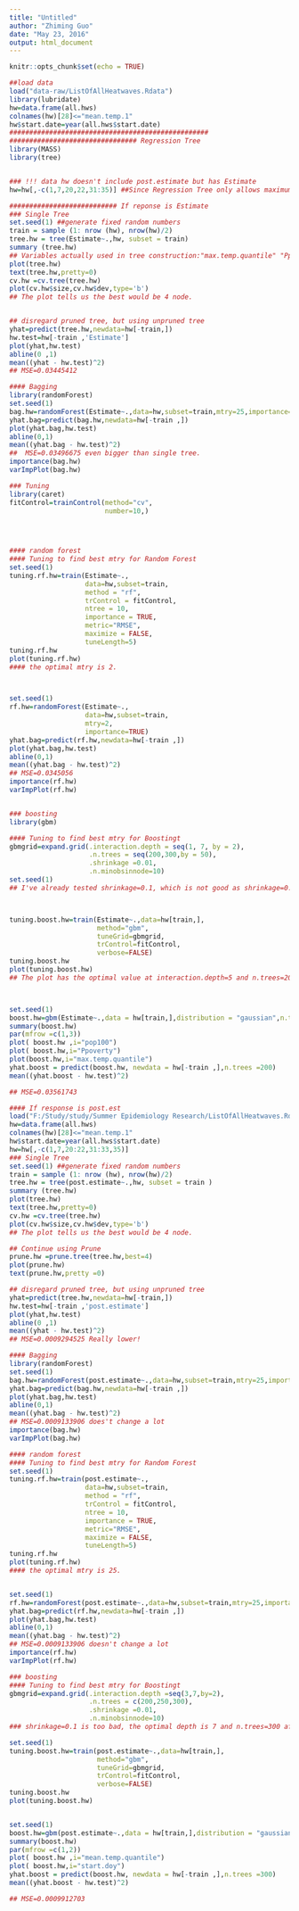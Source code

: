 ```yaml
---
title: "Untitled"
author: "Zhiming Guo"
date: "May 23, 2016"
output: html_document
---
```


```r
knitr::opts_chunk$set(echo = TRUE)
```

```r
##load data
load("data-raw/ListOfAllHeatwaves.Rdata")
library(lubridate)
hw=data.frame(all.hws)
colnames(hw)[28]<="mean.temp.1"
hw$start.date=year(all.hws$start.date)
##################################################
################################ Regression Tree
library(MASS)
library(tree)


### !!! data hw doesn't include post.estimate but has Estimate
hw=hw[,-c(1,7,20,22,31:35)] ##Since Regression Tree only allows maximum 32 factors, also, there are some useless columns 

########################### If reponse is Estimate
### Single Tree
set.seed(1) ##generate fixed random numbers
train = sample (1: nrow (hw), nrow(hw)/2)
tree.hw = tree(Estimate~.,hw, subset = train)
summary (tree.hw)
## Variables actually used in tree construction:"max.temp.quantile" "Ppoverty"  "start.date"     
plot(tree.hw)
text(tree.hw,pretty=0)
cv.hw =cv.tree(tree.hw)
plot(cv.hw$size,cv.hw$dev,type='b')
## The plot tells us the best would be 4 node.


## disregard pruned tree, but using unpruned tree
yhat=predict(tree.hw,newdata=hw[-train,])
hw.test=hw[-train ,'Estimate']
plot(yhat,hw.test)
abline(0 ,1)
mean((yhat - hw.test)^2)
## MSE=0.03445412
```

```r
#### Bagging
library(randomForest)
set.seed(1)
bag.hw=randomForest(Estimate~.,data=hw,subset=train,mtry=25,importance=TRUE)
yhat.bag=predict(bag.hw,newdata=hw[-train ,])
plot(yhat.bag,hw.test)
abline(0,1)
mean((yhat.bag - hw.test)^2)
##  MSE=0.03496675 even bigger than single tree.
importance(bag.hw)
varImpPlot(bag.hw)
```

```r
### Tuning
library(caret)
fitControl=trainControl(method="cv",
                        number=10,)


            

```

```r
#### random forest
#### Tuning to find best mtry for Random Forest
set.seed(1)
tuning.rf.hw=train(Estimate~.,
                   data=hw,subset=train,
                   method = "rf",
                   trControl = fitControl,
                   ntree = 10,
                   importance = TRUE,
                   metric="RMSE",
                   maximize = FALSE,
                   tuneLength=5)
tuning.rf.hw
plot(tuning.rf.hw)
#### the optimal mtry is 2.



set.seed(1)
rf.hw=randomForest(Estimate~.,
                   data=hw,subset=train,
                   mtry=2,
                   importance=TRUE)
yhat.bag=predict(rf.hw,newdata=hw[-train ,])
plot(yhat.bag,hw.test)
abline(0,1)
mean((yhat.bag - hw.test)^2)
## MSE=0.0345056
importance(rf.hw)
varImpPlot(rf.hw)



```


```r
### boosting
library(gbm)

#### Tuning to find best mtry for Boostingt
gbmgrid=expand.grid(.interaction.depth = seq(1, 7, by = 2),
                    .n.trees = seq(200,300,by = 50),
                    .shrinkage =0.01,
                    .n.minobsinnode=10)
set.seed(1)
## I've already tested shrinkage=0.1, which is not good as shrinkage=0.01, to speed the process, I cut 0.1 off.



tuning.boost.hw=train(Estimate~.,data=hw[train,],
                      method="gbm",
                      tuneGrid=gbmgrid,
                      trControl=fitControl,
                      verbose=FALSE)
tuning.boost.hw
plot(tuning.boost.hw)
## The plot has the optimal value at interaction.depth=5 and n.trees=200. 



set.seed(1)
boost.hw=gbm(Estimate~.,data = hw[train,],distribution = "gaussian",n.trees=200,interaction.depth = 5)
summary(boost.hw)
par(mfrow =c(1,3))
plot( boost.hw ,i="pop100")
plot( boost.hw,i="Ppoverty")
plot(boost.hw,i="max.temp.quantile")
yhat.boost = predict(boost.hw, newdata = hw[-train ,],n.trees =200)
mean((yhat.boost - hw.test)^2)

## MSE=0.03561743


```











```r
#### If response is post.est
load("F:/Study/study/Summer Epidemiology Research/ListOfAllHeatwaves.Rdata")
hw=data.frame(all.hws)
colnames(hw)[28]<="mean.temp.1"
hw$start.date=year(all.hws$start.date)
hw=hw[,-c(1,7,20:22,31:33,35)]
### Single Tree
set.seed(1) ##generate fixed random numbers
train = sample (1: nrow (hw), nrow(hw)/2)
tree.hw = tree(post.estimate~.,hw, subset = train )
summary (tree.hw)
plot(tree.hw)
text(tree.hw,pretty=0)
cv.hw =cv.tree(tree.hw)
plot(cv.hw$size,cv.hw$dev,type='b')
## The plot tells us the best would be 4 node.

## Continue using Prune
prune.hw =prune.tree(tree.hw,best=4)
plot(prune.hw)
text(prune.hw,pretty =0)

## disregard pruned tree, but using unpruned tree
yhat=predict(tree.hw,newdata=hw[-train,])
hw.test=hw[-train ,'post.estimate']
plot(yhat,hw.test)
abline(0 ,1)
mean((yhat - hw.test)^2)
## MSE=0.0009294525 Really lower!
```

```r
#### Bagging
library(randomForest)
set.seed(1)
bag.hw=randomForest(post.estimate~.,data=hw,subset=train,mtry=25,importance=TRUE)
yhat.bag=predict(bag.hw,newdata=hw[-train ,])
plot(yhat.bag,hw.test)
abline(0,1)
mean((yhat.bag - hw.test)^2)
## MSE=0.0009133906 does't change a lot
importance(bag.hw)
varImpPlot(bag.hw)
```

```r
#### random forest
#### Tuning to find best mtry for Random Forest
set.seed(1)
tuning.rf.hw=train(post.estimate~.,
                   data=hw,subset=train,
                   method = "rf",
                   trControl = fitControl,
                   ntree = 10,
                   importance = TRUE,
                   metric="RMSE",
                   maximize = FALSE,
                   tuneLength=5)
tuning.rf.hw
plot(tuning.rf.hw)
#### the optimal mtry is 25.


set.seed(1)
rf.hw=randomForest(post.estimate~.,data=hw,subset=train,mtry=25,importance=TRUE)
yhat.bag=predict(rf.hw,newdata=hw[-train ,])
plot(yhat.bag,hw.test)
abline(0,1)
mean((yhat.bag - hw.test)^2)
## MSE=0.0009133906 doesn't change a lot
importance(rf.hw)
varImpPlot(rf.hw)

```

```r
### boosting
#### Tuning to find best mtry for Boostingt
gbmgrid=expand.grid(.interaction.depth =seq(3,7,by=2),
                    .n.trees = c(200,250,300),
                    .shrinkage =0.01,
                    .n.minobsinnode=10)
### shrinkage=0.1 is too bad, the optimal depth is 7 and n.trees=300 after testing several combinations

set.seed(1)
tuning.boost.hw=train(post.estimate~.,data=hw[train,],
                      method="gbm",
                      tuneGrid=gbmgrid,
                      trControl=fitControl,
                      verbose=FALSE)
tuning.boost.hw
plot(tuning.boost.hw)


set.seed(1)
boost.hw=gbm(post.estimate~.,data = hw[train,],distribution = "gaussian",n.trees=300,interaction.depth = 7)
summary(boost.hw)
par(mfrow =c(1,2))
plot( boost.hw ,i="mean.temp.quantile")
plot( boost.hw,i="start.doy")
yhat.boost = predict(boost.hw, newdata = hw[-train ,],n.trees =300)
mean((yhat.boost - hw.test)^2)

## MSE=0.0009912703


```
